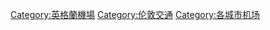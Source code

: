 {{Commonscat|Airports in London}}

[[Category:英格蘭機場|Category:英格蘭機場]]
[[Category:伦敦交通|Category:伦敦交通]]
[[Category:各城市机场|Category:各城市机场]]